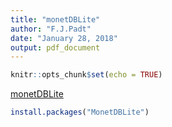 ```yaml
---
title: "monetDBLite"
author: "F.J.Padt"
date: "January 28, 2018"
output: pdf_document
---
```


```r
knitr::opts_chunk$set(echo = TRUE)
```

[monetDBLite](https://www.monetdb.org/blog/monetdblite-r)


```r
install.packages("MonetDBLite")
```
